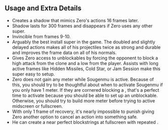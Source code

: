 ## Usage and Extra Details

- Creates a shadow that mimics Zero's actions 16 frames later.
- Shadow lasts for 300 frames and disappears if Zero uses any other super.
- Invincible from frames 9-10.
- Arguably the best install super in the game. The doubled and slightly delayed actions makes all of his projectiles twice as strong and durable and improves the frame data on all of his normals.
- Gives Zero access to unblockables by forcing the opponent to block a high attack from the clone and a low from the player. Assists with long active frames like Hidden Missiles, Cold Star, or Jam Session
  make this super easy to setup.
- Zero does not gain any meter while Sougenmu is active. Because of this, you should try to be thoughtful about when to activate Sougenmu if you only have 1 meter. If they are cornered blocking a <InlineInput color="red" text="5H" />,
  that's a perfect time to activate because you should be able to set up an unblockable. Otherwise, you should try to build more meter before trying to active midscreen or fullscreen.
- With only 1 frame of recovery, it's nearly impossible to punish giving Zero another option to cancel an action into something safe.
- He can create a near perfect blockstrings at fullscreen with repeated <InlineInput text="236M" color="yellow" />.
